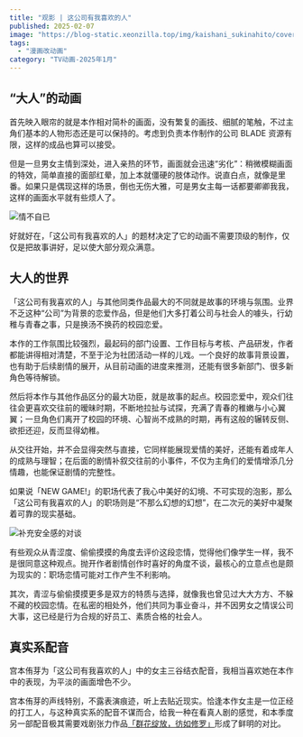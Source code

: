 ```yaml
---
title: "观影 | 这公司有我喜欢的人"
published: 2025-02-07
image: "https://blog-static.xeonzilla.top/img/kaishani_sukinahito/cover.avif"
tags:
  - "漫画改动画"
category: "TV动画-2025年1月"
---
```


## “大人”的动画

首先映入眼帘的就是本作相对简朴的画面，没有繁复的画技、细腻的笔触，不过主角们基本的人物形态还是可以保持的。考虑到负责本作制作的公司 BLADE 资源有限，这样的成品也算可以接受。

但是一旦男女主情到深处，进入亲热的环节，画面就会迅速“劣化”：稍微模糊画面的特效，简单直接的面部红晕，加上本就僵硬的肢体动作。说直白点，就像是里番。如果只是偶现这样的场景，倒也无伤大雅，可是男女主每一话都要卿卿我我，这样的画面水平就有些烦人了。

![情不自已](https://blog-static.xeonzilla.top/img/kaishani_sukinahito/01.avif "情不自已")

好就好在，「这公司有我喜欢的人」的题材决定了它的动画不需要顶级的制作，仅仅是把故事讲好，足以使大部分观众满意。

## 大人的世界

「这公司有我喜欢的人」与其他同类作品最大的不同就是故事的环境与氛围。业界不乏这种“公司”为背景的恋爱作品，但是他们大多打着公司与社会人的噱头，行幼稚与青春之事，只是换汤不换药的校园恋爱。

本作的工作氛围比较强烈，最起码的部门设置、工作目标与考核、产品研发，作者都能讲得相对清楚，不至于沦为社团活动一样的儿戏。一个良好的故事背景设置，也有助于后续剧情的展开，从目前动画的进度来推测，还能有很多新部门、很多新角色等待解锁。

然后将本作与其他作品区分的最大功臣，就是故事的起点。校园恋爱中，观众们往往会更喜欢交往前的暧昧时期，不断地拉扯与试探，充满了青春的稚嫩与小心翼翼；一旦角色们离开了校园的环境、心智尚不成熟的时期，再有这般的辗转反侧、欲拒还迎，反而显得幼稚。

从交往开始，并不会显得突然与直接，它同样能展现爱情的美好，还能有着成年人的成熟与理智；在后面的剧情补叙交往前的小事件，不仅为主角们的爱情增添几分情趣，也能保证剧情的完整性。

如果说「NEW GAME!」的职场代表了我心中美好的幻境、不可实现的泡影，那么「这公司有我喜欢的人」的职场则是“不那么幻想的幻想”，在二次元的美好中凝聚着可靠的现实基础。

![补充安全感的对谈](https://blog-static.xeonzilla.top/img/kaishani_sukinahito/02.avif "补充安全感的对谈")

有些观众从青涩度、偷偷摸摸的角度去评价这段恋情，觉得他们像学生一样，我不是很同意这种观点。抛开作者剧情创作时喜好的角度不谈，最核心的立意点也是颇为现实的：职场恋情可能对工作产生不利影响。

其次，青涩与偷偷摸摸更多是双方的特质与选择，就像我也曾见过大大方方、不躲不藏的校园恋情。在私密的相处外，他们共同为事业奋斗，并不因男女之情误公司大事，这已经是行为合规的好员工、素质合格的社会人。

## 真实系配音

宫本侑芽为「这公司有我喜欢的人」中的女主三谷结衣配音，我相当喜欢她在本作中的表现，为平淡的画面增色不少。

宫本侑芽的声线特别，不露表演痕迹，听上去贴近现实。恰逢本作女主是一位正经的打工人，与这种真实系的配音不谋而合，给我一种在看真人剧的感觉，和本季度另一部配音极其需要戏剧张力作品[「群花绽放，彷如修罗」](/posts/hanashura/)形成了鲜明的对比。
